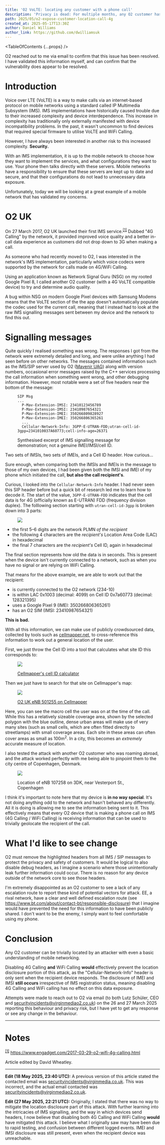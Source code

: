 ```yaml
---
title: 'O2 VoLTE: locating any customer with a phone call'
description: 'Privacy is dead: For multiple months, any O2 customer has had their location exposed to call initiators without their knowledge.'
path: 2025/05/o2-expose-customer-location-call-4g
created_at: 2025-05-17T13:30Z
author: Daniel Williams
author_link: https://github.com/dwilliamsuk
---
```



<TableOfContents {...props} />

<FactBox title="Update (19th May 2025, 08:14 BST)">

O2 reached out to me via email to confirm that this issue has been resolved. I have validated this information myself, and can confirm that the
vulnerability does appear to be resolved.

</FactBox>

# Introduction

Voice over LTE (VoLTE) is a way to make calls via an internet-based protocol on mobile networks using a standard called IP Multimedia Subsystem
(IMS). IMS implementations have historically caused trouble due to their increased complexity and device interdependence. This increase in
complexity has traditionally only externally manifested with device incompatibility problems. In the past, it wasn't uncommon to find devices
that required special firmware to utilise VoLTE and WiFi Calling.

However, I have always been interested in another risk to this increased complexity. **Security.**

With an IMS implementation, it is up to the mobile network to choose how they want to implement the services, and what configurations they want
to use. Your phone then talks directly with these servers. Mobile networks have a responsibility to ensure that these servers are kept up to date
and secure, and that their configurations do not lead to unnecessary data exposure.

Unfortunately, today we will be looking at a great example of a mobile network that has validated my concerns.

# O2 UK

On 27 March 2017, O2 UK launched their first IMS service.<sup id="note-1-link">[\[1\]](#note-1)</sup> Dubbed "4G Calling" by the network, it
provided improved voice quality and a better in-call data experience as customers did not drop down to 3G when making a call.

As someone who had recently moved to O2, I was interested in the network's IMS implementation, particularly which voice codecs were supported by
the network for calls made on 4G/WiFi Calling.

Using an application known as Network Signal Guru (NSG) on my rooted Google Pixel 8, I called another O2 customer (with a 4G VoLTE compatible
device) to try and determine audio quality.

A bug within NSG on modern Google Pixel devices with Samsung Modems means that the VoLTE section of the the app doesn't automatically populate
the codec used for the current call, meaning that I instead had to look at the raw IMS signalling messages sent between my device and the network
to find this out.

# Signalling messages

Quite quickly I realised something was wrong. The responses I got from the network were extremely detailed and long, and were unlike anything I
had seen before on other networks. The messages contained information such as the IMS/SIP server used by O2
([Mavenir UAG](https://www.mavenir.com/portfolio/mavcore/cloud-native-ims/)) along with version numbers, occasional error messages raised by the
C++ services processing the call information when something went wrong, and other debugging information. However, most notable were a set of five
headers near the bottom of the message:

<figure>

```
SIP Msg
...
  P-Mav-Extension-IMSI: 23410123456789
  P-Mav-Extension-IMSI: 23410987654321
  P-Mav-Extension-IMEI: 350266809828927
  P-Mav-Extension-IMEI: 350266806365261
  ...
  Cellular-Network-Info: 3GPP-E-UTRAN-FDD;utran-cell-id-3gpp=2341010037A60773;cell-info-age=26371
```

<figcaption>
Synthesised excerpt of IMS signalling message for demonstration; not a genuine IMEI/IMSI/cell ID.
</figcaption>
</figure>

Two sets of IMSIs, two sets of IMEIs, and a Cell ID header. How curious&hellip;

Sure enough, when comparing both the IMSIs and IMEIs in the message to those of my own devices, I had been given both the IMSI and IMEI of my
phone which initiated the call, **but also the call recipient's**.

Curious, I looked into the `Cellular-Network-Info` header. I had never seen this SIP header before but a quick bit of research led me to learn
how to decode it. The start of the value, `3GPP-E-UTRAN-FDD` indicates that the cell data is for 4G (officially known as E-UTRAN) FDD (frequency
division duplex). The folllowing section starting with `utran-cell-id-3gpp` is broken down into 3 parts:

<figure>

![](./cell-header-breakdown.svg)

</figure>

- the first 5&ndash;6 digits are the network PLMN _of the recipient_
- the following 4 characters are the _recipient's_ Location Area Code (LAC) in hexadecimal
- the final 7 characters are the _recipient's_ Cell ID, again in hexadecimal

The final section represents how old the data is in seconds. This is present when the device isn't currently connected to a network, such as when
you have no signal or are relying on WiFi Calling.

That means for the above example, we are able to work out that the recipient:

- is currently connected to the O2 network (234-10)
- is within LAC 0x1003 (decimal: 4099) on Cell ID 0x7a60773 (decimal: 128321395)
- uses a Google Pixel 9 (IMEI: 350266806365261)
- has an O2 SIM (IMSI: 23410987654321)

**This is bad.**

With all this information, we can make use of publicly crowdsourced data, collected by tools such as [cellmapper.net](https://cellmapper.net), to
cross-reference this information to work out a general location of the user.

First, we just throw the Cell ID into a tool that calculates what site ID this corresponds to:

<figure>

![](./cell-id-calculator.png)

<figcaption>

[Cellmapper's cell ID calculator](https://www.cellmapper.net/enbid?net=LTE&cellid=128321395)

</figcaption>
</figure>

Then we just have to search for that site on Cellmapper's map:

<figure>

![](./cellmapper-sector.png)

<figcaption>

[O2 UK eNB 501255 on Cellmapper](https://www.cellmapper.net/map?MCC=234&MNC=10&type=LTE&latitude=51.52666039304819&longitude=-0.6526597015225719&zoom=16&showTowers=true&showIcons=true&showTowerLabels=true&clusterEnabled=true&tilesEnabled=true&showOrphans=false&showNoFrequencyOnly=false&showFrequencyOnly=false&showBandwidthOnly=false&DateFilterType=Last&showHex=false&showVerifiedOnly=false&showUnverifiedOnly=false&showLTECAOnly=false&showENDCOnly=false&showBand=0&showSectorColours=true&mapType=roadmap&darkMode=false&imperialUnits=false)

</figcaption>
</figure>

Here, you can see the macro cell the user was on at the time of the call. While this has a relatively sizeable coverage area, shown by the
selected polygon with the blue outline, dense urban areas will make use of very many sites (such as small cells, which are often fitted directly
to streetlamps) with small coverage areas. Each site in these areas can often cover areas as small as 100m<sup>2</sup>. In a city, this becomes
an _extremely_ accurate measure of location.

I also tested the attack with another O2 customer who was roaming abroad, and the attack worked perfectly with me being able to pinpoint them to
the city centre of Copenhagen, Denmark.

<figure>

![](./dk-site.png)

<figcaption>Location of eNB 107258 on 3DK, near Vesterport St., Copenhagen</figcaption>

</figure>

I think it's important to note here that my device is **in no way special**. It's not doing anything odd to the network and hasn't behaved any
differently. All it is doing is allowing me to see the information being sent to it. This effectively means that every O2 device that is making a
phone call on IMS (4G Calling / WiFi Calling) is receiving information that can be used to trivially geolocate the recipient of the call.

# What I'd like to see change

O2 must remove the highlighted headers from all IMS / SIP messages to protect the privacy and safety of customers. It would be logical to also
disable debug headers, as I imagine a scenario where those unintentionally leak further information could occur. There is no reason for any
device outside of the network core to see those headers.

I'm extremely disappointed as an O2 customer to see a lack of any escalation route to report these kind of potential vectors for attack. EE, a
rival network, have a clear and well defined escalation route (see https://www.bt.com/about/contact-bt/responsible-disclosure) that I imagine
would have prevented the need for this information to have been publicly shared. I don't want to be the enemy, I simply want to feel comfortable
using my phone.

# Conclusion

Any O2 customer can be trivially located by an attacker with even a basic understanding of mobile networking.

Disabling 4G Calling **and** WiFi Calling **would** effectively prevent the location disclosure portion of this attack, as the
"Cellular-Network-Info" header is only sent when the recipient device responds. The disclosure of IMEI and IMSI **still occurs** irrespective of
IMS registration status, meaning disabling 4G Calling and WiFi calling has no effect on this data exposure.

Attempts were made to reach out to O2 via email (to both Lutz Schüler, CEO and securityincidents@virginmediao2.co.uk) on the 26 and 27 March 2025
reporting this behaviour and privacy risk, but I have yet to get any response or see any change in the behaviour.

---

# Notes

<sup id="note-1">[\[1\]](#note-1-link)</sup> https://www.engadget.com/2017-03-29-o2-wifi-4g-calling.html

Article edited by David Wheatley.

---

**Edit (18 May 2025, 23:40 UTC):** A previous version of this article stated the contacted email was securityincidents@virginmedia.co.uk. This
was incorrect, and the actual email contacted was securityincidents@virginmediao2.co.uk.

**Edit (27 May 2025, 22:21 UTC):** Originally, I stated that there was no way to mitigate the location disclosure part of this attack. With
further learning into the intricacies of IMS signalling, and the way in which devices send headers, I now believe that disabling both 4G Calling
and WiFi Calling **would** have mitigated this attack. I believe what I originally saw may have been due to rapid testing, and confusion between
different logged events. IMEI and IMSI disclosure was still present, even when the recipient device was unreachable.
